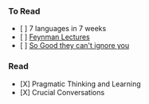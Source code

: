=== To Read ===
* [ ] 7 languages in 7 weeks
* [ ] [[http://www.feynmanlectures.caltech.edu/I_toc.html|Feynman Lectures]]
* [ ] [[So Good they can't ignore you]]

=== Read ===
* [X] Pragmatic Thinking and Learning
* [X] Crucial Conversations
